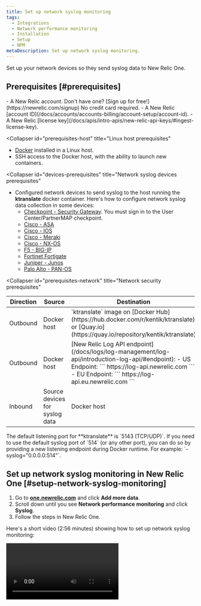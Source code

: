 ```yaml
---
title: Set up network syslog monitoring
tags:
  - Integrations
  - Network performance monitoring
  - Installation
  - Setup
  - NPM
metaDescription: Set up network syslog monitoring.
---
```


Set up your network devices so they send syslog data to New Relic One.

## Prerequisites [#prerequisites]

<CollapserGroup>
  <Collapser
    id="prerequisites-NR"
    title="New Relic One account prerequisites"
  >
  - A New Relic account. Don't have one? [Sign up for free!](https://newrelic.com/signup) No credit card required.
  - A New Relic [account ID](/docs/accounts/accounts-billing/account-setup/account-id).
  - A New Relic [license key](/docs/apis/intro-apis/new-relic-api-keys/#ingest-license-key).
  </Collapser>

  <Collapser
  id="prerequisites-host"
  title="Linux host prerequisites"
  >
  - [Docker](https://docs.docker.com/engine/install/) installed in a Linux host.
  - SSH access to the Docker host, with the ability to launch new containers.
  </Collapser>

  <Collapser
  id="devices-prerequisites"
  title="Network syslog devices prerequisites"
  >
  - Configured network devices to send syslog to the host running the **ktranslate** docker container. Here's how to configure network syslog data collection in some devices:
    - [Checkpoint - Security Gateway](https://sc1.checkpoint.com/documents/R80.40/WebAdminGuides/EN/CP_R80.40_LoggingAndMonitoring_AdminGuide/Topics-LMG/Working-with-Syslog-Servers.htm). You must sign in to the User Center/PartnerMAP checkpoint.
    - [Cisco - ASA](https://www.cisco.com/c/en/us/support/docs/security/pix-500-series-security-appliances/63884-config-asa-00.html)
    - [Cisco - IOS](https://community.cisco.com/t5/networking-documents/how-to-configure-logging-in-cisco-ios/ta-p/3132434)
    - [Cisco - Meraki](https://documentation.meraki.com/General_Administration/Monitoring_and_Reporting/Syslog_Server_Overview_and_Configuration)
    - [Cisco - NX-OS](https://www.cisco.com/c/en/us/td/docs/switches/datacenter/nexus9000/sw/6-x/system_management/configuration/guide/_Cisco_Nexus_9000_Series_NX-OS_System_Management_Configuration_Guide/sm_5syslog.html)
    - [F5 - BIG-IP](https://support.f5.com/csp/article/K13080)
    - [Fortinet Fortigate](https://help.fortinet.com/fadc/4-5-1/olh/Content/FortiADC/handbook/log_remote.htm)
    - [Juniper - Junos](https://www.juniper.net/documentation/us/en/software/junos/network-mgmt/topics/ref/statement/syslog-edit-system.html)
    - [Palo Alto - PAN-OS](https://docs.paloaltonetworks.com/pan-os/10-1/pan-os-admin/monitoring/use-syslog-for-monitoring/configure-syslog-monitoring.html)
  </Collapser>
  
  <Collapser
  id="prerequisites-network"
  title="Network security prerequisites"
  >
  
  <table>
    <thead>
      <tr>
        <th style={{ width: '100px' }}>Direction</th>
        <th>Source</th>
        <th>Destination</th>
        <th>Ports</th>
        <th>Protocol</th>
      </tr>
    </thead>
    <tbody>
      <tr>
        <td>Outbound</td>
        <td>Docker host</td>
        <td>
          `ktranslate` image on [Docker
          Hub](https://hub.docker.com/r/kentik/ktranslate) or [Quay.io](https://quay.io/repository/kentik/ktranslate)
        </td>
        <td>443</td>
        <td>TCP</td>
      </tr>
      <tr>
        <td>Outbound</td>
        <td>Docker host</td>
        <td>
          [New Relic Log
          API endpoint](/docs/logs/log-management/log-api/introduction-log-api/#endpoint):
          - US Endpoint:
            ```
            https://log-api.newrelic.com
            ```
          - EU Endpoint:
            ```
            https://log-api.eu.newrelic.com
            ```
        </td>
        <td>443</td>
        <td>TCP</td>
      </tr>
      <tr>
        <td>Inbound</td>
        <td>Source devices for syslog data</td>
        <td>Docker host</td>
        <td>5143 (default)</td>
        <td>UDP</td>
      </tr>
    </tbody>
  </table>

  <Callout variant="tip">
    The default listening port for **ktranslate** is `5143 (TCP/UDP)`. If you need to use the default syslog port of `514` (or any other port), you can do so by providing a new listening endpoint during Docker runtime. For example: `-syslog="0.0.0.0:514"`.
  </Callout>

  </Collapser>
</CollapserGroup>

## Set up network syslog monitoring in New Relic One [#setup-network-syslog-monitoring]

1. Go to **[one.newrelic.com](https://one.newrelic.com)** and click **Add more data**.
2. Scroll down until you see **Network performance monitoring** and click **Syslog**.
3. Follow the steps in New Relic One.

Here's a short video (2:56 minutes) showing how to set up network syslog monitoring:

<Video id="8cNJFt2L9M8" type="youtube" />

If you prefer to do the setup manually, see the instructions below. 

<CollapserGroup>
  <Collapser
    id="manual-setup"
    title="Manual setup alternative"
  >
Here are manual instructions for setting up network syslog monitoring: 

1. From a Linux host with Docker installed, download the **ktranslate** image by running one of the following: 
    * [Docker Hub](https://hub.docker.com/)
      ```shell
      docker pull kentik/ktranslate:v2
      ```
    * [Quay.io](https://quay.io/)
      ```shell
      docker pull quay.io/kentik/ktranslate:v2
      ```

2. Copy the `snmp-base.yaml` file to the local `$HOME` directory of your Docker user, and discard the container by running the following:
  ```shell
  cd .
  id=$(docker create kentik/ktranslate:v2)
  docker cp $id:/etc/ktranslate/snmp-base.yaml .
  docker rm -v $id
  ```

3. In the `snmp-base.yaml` file, add your network syslog devices inside the `devices` key with the following structure:
  ```yaml
  devices:
    syslogDevice:
      device_name: edge-router
      device_ip: 10.10.1.254
      ping_only: true
      # Optional user tags
      user_tags:
        owning_team: net_eng
        environment: production
  ```

<Callout variant="tip">
  If you're already monitoring SNMP data devices that send network syslog, you don't need to add them in your `snmp-base.yaml` file a second time. The `ping_only` attribute used in the configuration file can optionally be replaced with `flow_only` to remove response time monitoring and only collect syslog messages from the host.
</Callout>

4. Run `ktranslate` to listen for network syslog by running:
  ```shell
    docker run -d --name ktranslate-syslog --restart unless-stopped --net=host \
    -v `pwd`/snmp-base.yaml:/snmp-base.yaml \
    -e NEW_RELIC_API_KEY=$YOUR_NR_LICENSE_KEY \
    kentik/ktranslate:v2 \
      -snmp /snmp-base.yaml \
      -nr_account_id=$YOUR_NR_ACCOUNT_ID \
      ## If your account is located in Europe, add the following option:
      ## -nr_region=EU \
      ## If you want to use FedRAMP, add the following flag to use the FedRAMP authorized endpoints:
      ## -nr_region=GOV \
      -metrics=jchf \
      -tee_logs=true \
      -service_name=syslog \
      ## Optional: To override the default listening port of "0.0.0.0:5143":
      ## -syslog="<ip_address>:<port>"
      nr1.syslog
  ```
  </Collapser>
</CollapserGroup>

<Callout variant="tip">
  `ktranslate` handles syslog in the following formats: [RFC3164](https://datatracker.ietf.org/doc/html/rfc3164), [RFC5424](https://datatracker.ietf.org/doc/html/rfc5424), and [RFC6587](https://datatracker.ietf.org/doc/html/rfc6587).
</Callout>

    Investigate your device syslog messages in the New Relic One [logs UI](/docs/logs/ui-data/use-logs-ui), using the following query:
  ```sql
  "plugin.type":"ktranslate-syslog"
  ```


    To get better visibility into your network device performance, [set up SNMP data monitoring](/docs/network-performance-monitoring/setup-performance-monitoring/snmp-performance-monitoring).

    To get better visibility into how your network is being used, [set up network flow data monitoring](/docs/network-performance-monitoring/setup-performance-monitoring/network-flow-monitoring).
    
